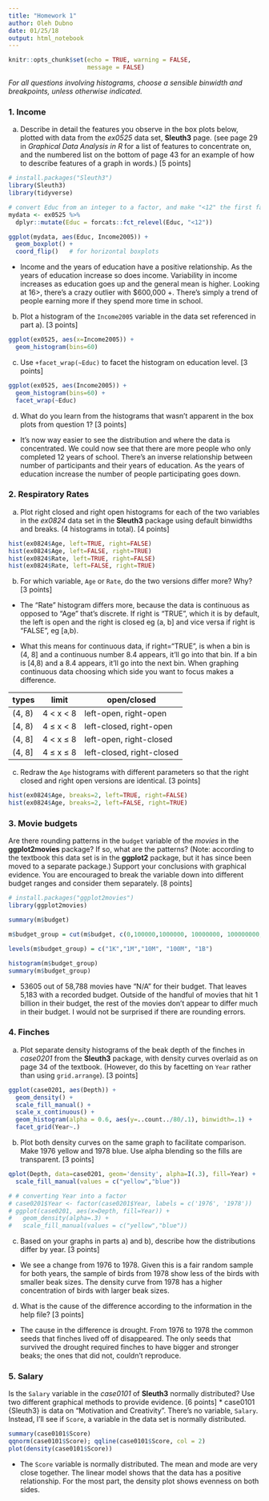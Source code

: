 ```yaml
---
title: "Homework 1"
author: Oleh Dubno
date: 01/25/18
output: html_notebook
---
```


```r
knitr::opts_chunk$set(echo = TRUE, warning = FALSE,
                      message = FALSE)
```


*For all questions involving histograms, choose a sensible binwidth and breakpoints, unless otherwise indicated.*

### 1. Income


a) Describe in detail the features you observe in the box plots below, plotted with data from the *ex0525* data set, **Sleuth3** page. (see page 29 in *Graphical Data Analysis in R* for a list of features to concentrate on, and the numbered list on the bottom of page 43 for an example of how to describe features of a graph in words.) [5 points]

```r
# install.packages("Sleuth3")
library(Sleuth3)
library(tidyverse)

# convert Educ from an integer to a factor, and make "<12" the first factor level 
mydata <- ex0525 %>% 
  dplyr::mutate(Educ = forcats::fct_relevel(Educ, "<12"))

ggplot(mydata, aes(Educ, Income2005)) +
  geom_boxplot() + 
  coord_flip()   # for horizontal boxplots
```
* Income and the years of education have a positive relationship. As the years of education increase so does income. Variability in income increases as education goes up and the general mean is higher. Looking at 16>, there's a crazy outlier with $600,000 +. There's simply a trend of people earning more if they spend more time in school.

b) Plot a histogram of the `Income2005` variable in the data set referenced in part a). [3 points]
```r
ggplot(ex0525, aes(x=Income2005)) +
  geom_histogram(bins=60)
```

c) Use `+facet_wrap(~Educ)` to facet the histogram on education level. [3 points]
```r
ggplot(ex0525, aes(Income2005)) +
  geom_histogram(bins=60) +
  facet_wrap(~Educ)
```
d) What do you learn from the histograms that wasn't apparent in the box plots from question 1? [3 points]
* It's now way easier to see the distribution and where the data is concentrated. We could now see that there are more people who only completed 12 years of school. There's an inverse relationship between number of participants and their years of education. As the years of education increase the number of people participating goes down.

### 2. Respiratory Rates

a) Plot right closed and right open histograms for each of the two variables in the *ex0824* data set in the **Sleuth3** package using default binwidths and breaks. (4 histograms in total). [4 points]

```r
hist(ex0824$Age, left=TRUE, right=FALSE)
hist(ex0824$Age, left=FALSE, right=TRUE)
hist(ex0824$Rate, left=TRUE, right=FALSE)
hist(ex0824$Rate, left=FALSE, right=TRUE)
```

b) For which variable, `Age` or `Rate`, do the two versions differ more? Why? [3 points]
* The "Rate" histogram differs more, because the data is continuous as opposed to "Age" that's discrete. If right is "TRUE", which it is by default, the left is open and the right is closed eg (a, b] and vice versa if right is "FALSE", eg [a,b). 

* What this means for continuous data, if right="TRUE", is when a bin is (4, 8] and a continuous number 8.4 appears, it'll go into that bin. If a bin is [4,8) and a 8.4 appears, it'll go into the next bin. When graphing continuous data choosing which side you want to focus makes a difference.

| types      | limit           | open/closed  |
| ----------- |----------------| -----|
| (4, 8)      | 4 < x < 8      | left-open, right-open   |
| [4, 8)      | 4 ≤ x < 8      | left-closed, right-open |
| (4, 8]      | 4 < x ≤ 8      | left-open, right-closed |
| (4, 8]      | 4 ≤ x ≤ 8      | left-closed, right-closed |

c) Redraw the `Age` histograms with different parameters so that the right closed and right open versions are identical. [3 points]

```r
hist(ex0824$Age, breaks=2, left=TRUE, right=FALSE)
hist(ex0824$Age, breaks=2, left=FALSE, right=TRUE)
```

### 3. Movie budgets

Are there rounding patterns in the `budget` variable of the *movies* in the **ggplot2movies** package? If so, what are the patterns? (Note: according to the textbook this data set is in the **ggplot2** package, but it has since been moved to a separate package.) Support your conclusions with graphical evidence. You are encouraged to break the variable down into different budget ranges and consider them separately. [8 points] 

```r
# install.packages("ggplot2movies")
library(ggplot2movies)
```

```r
summary(m$budget)
```

```r
m$budget_group = cut(m$budget, c(0,100000,1000000, 10000000, 100000000, 1000000000))
```
```r
levels(m$budget_group) = c("1K","1M","10M", "100M", "1B")
```
```r
histogram(m$budget_group)
summary(m$budget_group)
```

* 53605 out of 58,788 movies have "N/A" for their budget. That leaves 5,183 with a recorded budget. Outside of the handful of movies that hit 1 billion in their budget, the rest of the movies don't appear to differ much in their budget. I would not be surprised if there are rounding errors.


### 4. Finches

a) Plot separate density histograms of the beak depth of the finches in *case0201* from the **Sleuth3** package, with density curves overlaid as on page 34 of the textbook. (However, do this by facetting on `Year` rather than using `grid.arrange`). [3 points]
```r
ggplot(case0201, aes(Depth)) +
  geom_density() +
  scale_fill_manual() +
  scale_x_continuous() +
  geom_histogram(alpha = 0.6, aes(y=..count../80/.1), binwidth=.1) +
  facet_grid(Year~.)
```

b) Plot both density curves on the same graph to facilitate comparison. Make 1976 yellow and 1978 blue.  Use alpha blending so the fills are transparent. [3 points]
```r
qplot(Depth, data=case0201, geom='density', alpha=I(.3), fill=Year) +
  scale_fill_manual(values = c("yellow","blue"))
```

```r
# # converting Year into a factor
# case0201$Year <- factor(case0201$Year, labels = c('1976', '1978'))
# ggplot(case0201, aes(x=Depth, fill=Year)) +
#   geom_density(alpha=.3) +
#   scale_fill_manual(values = c("yellow","blue"))
```

c) Based on your graphs in parts a) and b), describe how the distributions differ by year. [3 points]
* We see a change from 1976 to 1978. Given this is a fair random sample for both years, the sample of birds from 1978 show less of the birds with smaller beak sizes. The density curve from 1978 has a higher concentration of birds with larger beak sizes. 

d) What is the cause of the difference according to the information in the help file? [3 points]

* The cause in the difference is drought. From 1976 to 1978 the common seeds that finches lived off of disappeared. The only seeds that survived the drought required finches to have bigger and stronger beaks; the ones that did not, couldn't reproduce.

### 5. Salary

Is the `Salary` variable in the *case0101* of **Sleuth3** normally distributed?  Use two different graphical methods to provide evidence. [6 points]
* case0101 {Sleuth3} is data on "Motivation and Creativity". There's no variable, `Salary`. Instead, I'll see if `Score`, a variable in the data set is normally distributed.

```r
summary(case0101$Score)
qqnorm(case0101$Score); qqline(case0101$Score, col = 2)
plot(density(case0101$Score))
```
* The `Score` variable is normally distributed. The mean and mode are very close together. The linear model shows that the data has a positive relationship. For the most part, the density plot shows evenness on both sides. 
